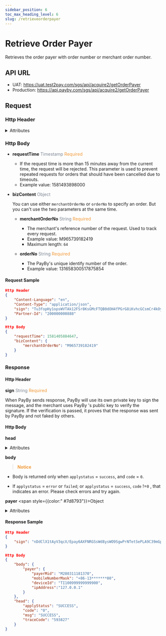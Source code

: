 ```yaml
---
sidebar_position: 6
toc_max_heading_level: 6
slug: /retrieveorderpayer
---
```




# Retrieve Order Payer

Retrieves the order payer with order number or merchant order number.

## API URL

- UAT: https://uat.test2pay.com/sgs/api/acquire2/getOrderPayer
- Production: https://api.payby.com/sgs/api/acquire2/getOrderPayer

## Request

### Http Header

<details>
  <summary>Attributes</summary>
  <RequestHeader/>
</details>

### Http Body

- **requestTime**   <font color = ' #7d8793'>Timestamp</font>   <font color = '#f19938'>Required</font>

  - If the request time is more than 15 minutes away from the current time, the request will be rejected. This parameter is used to prevent repeated requests for orders that should have been cancelled due to timeouts.
  - Example value: 1581493898000

- **bizContent**   <font color = ' #7d8793'>Object</font>

  You can use either `merchantOrderNo`  or `orderNo` to specify an order. But you can't use the two parameters at the same time.

  - **merchantOrderNo**   <font color = ' #7d8793'>String</font>    <font color = '#f19938'>Required</font>
    - The merchant's reference number of the request. Used to track every request.
    - Example value: M965739182419
    - Maximum length: `64`
  
  - **orderNo**   <font color = ' #7d8793'>String</font>    <font color = '#f19938'>Required</font>
    - The PayBy's unique identify number of the order.
    - Example value: 131658300517875854


#### Request Sample

```json
Http Header
{
    "Content-Language": "en",
    "Content-Type": "application/json",
    "sign": "Tu3fopHy1opsWVTAk12FSr8KsGMcFTQB0dOH4fPGrG8iKvhcGCsmCr4kOy3CBmv7zXpBNfMxoRW33YPz0Zm6503CDnqxlOZGaOCFSmwnsE01vDzZL489wPj5HEKJ7kk70/muDMiUwJubZoXVtmOGhpvvczJDYIhP/5kpwSkucdkjZwrlp7IGqoFHrgKgZXXieOsUlGJHb9xg+HchtCqCYaOvX+gIK/o88SdgogvGm8NW/N4dzBhnfbwPcC7ue3MO8mwCDkJ/5KavK8TEotSeTvFEyhAvzrd41ccg47SWXZ4UnhvwT06iIYZ67G4Xg24Bc97cQe1XFM9CPd+/8w7uDA==",
    "Partner-Id": "200000000888"
}

Http Body
{
    "requestTime": 1581405884647,
    "bizContent": {
        "merchantOrderNo": "M965739182419"
    }
}
```


### Response

#### Http Header

**sign**   <font color = ' #7d8793'>String</font>   <font color = '#f19938'>Required</font>

When PayBy sends response, PayBy will use its own private key to sign the message, and the merchant uses PayBy 's public key to verify the signature. If the verification is passed, it proves that the response was sent by PayBy and not faked by others.

#### Http Body

**head**

  <details>
    <summary>Attributes</summary>
    <ResponseHead/>
  </details>

**body**

> **<font color = '#f19938'>Notice </font>**

  - Body is returned only when `applystatus` = `success`, and `code` = `0`.
  
  - If `applystatus` = `error` or `failed`;  or `applystatus` = `success`, `code` !=`0` , that indicates an error. Please check errors and try again.

**payer** <span style={{color:" #7d8793"}}>Object</span>

<details>
<summary>Attributes</summary>
<AcquireOrderPayer/>
</details>

#### Response Sample

```json
Http Header
{
    "sign": "nDdClX1tAyV3qcX/Epay6AXFNRGSsWd8ysWO9SgwPrNTetSePLA9C39mGp6qRbjJeqXLEnYLwSkBu5eKdtyVX3tflGLiV2kvRjVfYpTCjXdVL2Pcnv2w+ghjHe2jL988iklk7q5AjAgdtXNphpHcTes9pk6W3bVCbvijH6at0fExUtZ91L1LrnPGELT1IJm/lFW3w4KLh0Gxs7FzDPI9RDfUemObNlRzV8kCtkWahwPgs/hBnS69GyYDKN7ihQX2UiLuP239wl6IA+VG/ZZKHPhLs8bbuOS+LKWORIp6jRt+JsAx7c/Ot1RNyOnHKxPRKJ8bVTohEp39yUz/HwG8oA=="
}

Http Body
{
    "body": {
        "payer": {
            "payerMid": "M280311181370",
            "mobileNumberMask": "+86-13*******00",
            "deviceId": "TI100999999999900",
            "ipAddress":"127.0.0.1"
        }
    },
    "head": {
        "applyStatus": "SUCCESS",
        "code": "0",
        "msg": "SUCCESS",
        "traceCode": "593827"
    }
}
```

